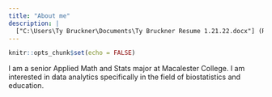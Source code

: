 ```yaml
---
title: "About me"
description: |
  ["C:\Users\Ty Bruckner\Documents\Ty Bruckner Resume 1.21.22.docx"] (Resume)
---
```


```r
knitr::opts_chunk$set(echo = FALSE)
```

I am a senior Applied Math and Stats major at Macalester College. I am interested in data analytics specifically in the field of biostatistics and education. 
